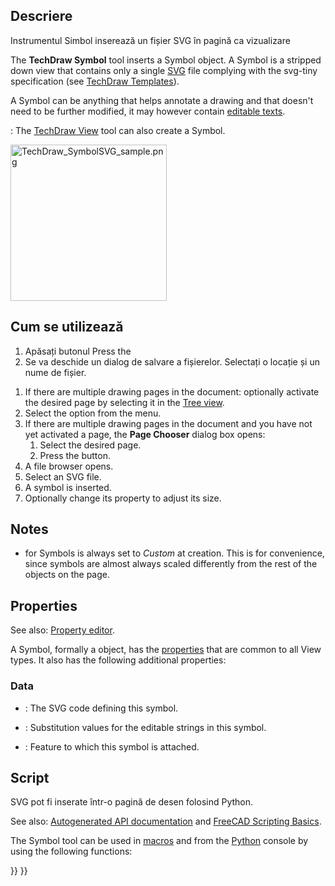 <languages/>

{{Docnav
|[[TechDraw_ClipGroup|ClipGroup]]
|[[TechDraw_Image|Image]]
|[[TechDraw_Workbench|TechDraw]]
|IconL=TechDraw_ClipGroup.svg
|IconR=TechDraw_Image.svg
|IconC=Workbench_TechDraw.svg
}}

<div class="mw-translate-fuzzy">
{{GuiCommand|Name=TechDraw  Symbol|Workbenches=[[TechDraw Workbench|TechDraw]]|MenuLocation=TechDraw → Symbol|Shortcut=|SeeAlso=}}
</div>

<span id="Description"></span>
<div class="mw-translate-fuzzy">
==Descriere==
Instrumentul Simbol inserează un fișier SVG în pagină ca vizualizare
</div>

The '''TechDraw Symbol''' tool inserts a Symbol object. A Symbol is a stripped down view that contains only a single [[SVG|SVG]] file complying with the svg-tiny specification (see [[TechDraw_Templates#Notes|TechDraw Templates]]). 

A Symbol can be anything that helps annotate a drawing and that doesn't need to be further modified, it may however contain  [[Svg_Namespace#freecad:editable|editable texts]].

{{Version|1.0}}: The [[TechDraw_View|TechDraw View]] tool can also create a Symbol.

[[Image:TechDraw_SymbolSVG_sample.png|250px]]
{{Caption|Compass rose added to the drawing page; this symbol is available by installing the "symbols_library" addon with the [[Std_AddonMgr|Addon Manager]]}}

<span id="Usage"></span>
<div class="mw-translate-fuzzy">
==Cum se utilizează==
# Apăsați butonul Press the {{KEY|[[Image:Symbol.png|24px]] [[TechDraw Symbol|Symbol]]}} 
# Se va deschide un dialog de salvare a fișierelor. Selectați o locație și un nume de fișier.
</div>

# If there are multiple drawing pages in the document: optionally activate the desired page by selecting it in the [[Tree_view|Tree view]].
# Select the {{MenuCommand|TechDraw → TechDraw Views → [[Image:TechDraw_Symbol.svg|16px]] Insert SVG Symbol}} option from the menu.
# If there are multiple drawing pages in the document and you have not yet activated a page, the '''Page Chooser''' dialog box opens:
## Select the desired page.
## Press the {{Button|OK}} button.
# A file browser opens.
# Select an SVG file.
# A symbol is inserted.
# Optionally change its {{PropertyData|Scale}} property to adjust its size.

== Notes ==

* {{PropertyData|Scale Type}} for Symbols is always set to ''Custom'' at creation. This is for convenience, since symbols are almost always scaled differently from the rest of the objects on the page.

== Properties ==

See also: [[Property_editor|Property editor]].

A Symbol, formally a {{Incode|TechDraw::DrawViewSymbol}} object, has the [[TechDraw_View#Properties_Part_View|properties]] that are common to all View types. It also has the following additional properties:

=== Data ===

{{TitleProperty|Drawing view}}

* {{PropertyData|Symbol|String|Hidden}}: The SVG code defining this symbol.
* {{PropertyData|Editable Texts|StringList}}: Substitution values for the editable strings in this symbol.
* {{PropertyData|Owner|Link}}: Feature to which this symbol is attached. {{Version|1.0}}

<span id="Scripting"></span>
<div class="mw-translate-fuzzy">
==Script==
SVG pot fi inserate într-o pagină de desen folosind Python.
</div>

See also: [https://freecad.github.io/SourceDoc/ Autogenerated API documentation] and [[FreeCAD_Scripting_Basics|FreeCAD Scripting Basics]].

The Symbol tool can be used in [[Macros|macros]] and from the [[Python|Python]] console by using the following functions:

{{Code|code=
sym = FreeCAD.ActiveDocument.addObject('TechDraw::DrawViewSymbol','TestSymbol')
rc = page.addView(anno)
f = open(unicode(symbolFileSpec,'utf-8'),'r')
svg = f.read()
f.close()
sym.Symbol = svg
rc = page.addView(sym)
}}


{{Docnav
|[[TechDraw_ClipGroup|ClipGroup]]
|[[TechDraw_Image|Image]]
|[[TechDraw_Workbench|TechDraw]]
|IconL=TechDraw_ClipGroup.svg
|IconR=TechDraw_Image.svg
|IconC=Workbench_TechDraw.svg
}}

{{TechDraw_Tools_navi{{#translation:}}}}
{{Userdocnavi{{#translation:}}}}